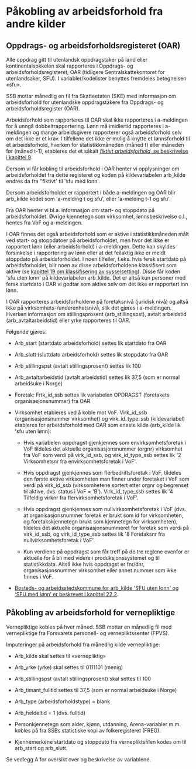 # Påkobling av arbeidsforhold fra andre kilder


## Oppdrags- og arbeidsforholdsregisteret (OAR)

Alle oppdrag gitt til utenlandsk oppdragstaker på land eller
kontinentalsokkelen skal rapporteres i Oppdrags- og
arbeidsforholdsregisteret, OAR (tidligere Sentralskattekontoret for
utenlandsaker, SFU). I variabler/kodelister benyttes fremdeles
betegnelsen «sfu».

SSB mottar månedlig en fil fra Skatteetaten (SKE) med informasjon om
arbeidsforhold for utenlandske oppdragstakere fra Oppdrags- og
arbeidsforholdsregister (OAR).

Arbeidsforhold som rapporteres til OAR skal ikke rapporteres i
a-meldingen for å unngå dobbeltrapportering. Lønn må imidlertid
rapporteres i a-meldingen og mange arbeidsgivere rapporterer også
arbeidsforhold selv om det ikke er et krav. I tilfellene det ikke er
mulig å knytte et lønnsforhold til et arbeidsforhold, hverken for
statistikkmåneden (måned t) eller måneden før (måned t-1), etableres det
et såkalt [*fiktivt* *arbeidsforhold*, se beskrivelse i kapittel 9](Knytning-mellom-lønns-og-arbeidsforhold.html).

Dersom vi får kobling til arbeidsforhold i OAR henter vi opplysninger om
arbeidsforholdet fra dette registeret og koden på kildevariabelen
arb_kilde endres da fra \"fiktivt\' til \'sfu med lonn\'.

Dersom arbeidsforholdet er rapportert i både a-meldingen og OAR blir
arb_kilde kodet som \'a-melding t og sfu\', eller \'a-melding t-1 og
sfu\'.

Fra OAR henter vi bl.a. informasjon om start- og stoppdato på
arbeidsforholdet. Øvrige kjennetegn som virksomhet, lønnsbeskrivelse
o.l., hentes fra VoF og a-meldingen.

I OAR finnes det også arbeidsforhold som er aktive i statistikkmåneden
målt ved start- og stoppdatoer på arbeidsforholdet, men hvor det ikke er
rapportert lønn (eller arbeidsforhold) i a-meldingen. Dette kan skyldes
forsinkelse i rapportering av lønn eller at det feilaktig ikke er meldt
stoppdato på arbeidsforholdet. I noen tilfeller, f.eks. hvis fersk
startdato på arbeidsforholdet, blir noen av disse arbeidsforholdene
klassifisert som aktive (se [kapittel 19 om klassifisering av
sysselsetting)](Klassifisering-arbfogsyss.html). Disse får koden \'sfu uten lonn\' på kildevariabelen
arb_kilde. Det er altså kun personer med fersk startdato i OAR vi godtar
som aktive selv om det ikke er rapportert inn lønn.

I OAR rapporteres arbeidsforholdene på foretaksnivå (juridisk nivå) og
altså ikke på virksomhets-/underenhetsnivå, slik det gjøres i
a-meldingen. Hverken informasjon om stillingsprosent (arb_stillingspst),
avtalt arbeidstid (arb_avtaltarbeidstid) eller yrke rapporteres til OAR.

Følgende gjøres:

-   Arb_start (startdato arbeidsforhold) settes lik startdato fra OAR

-   Arb_slutt (sluttdato arbeidsforhold) settes lik stoppdato fra OAR

-   Arb_stillingspst (avtalt stillingsprosent) settes lik 100

-   Arb_avtaltarbeidstid (avtalt arbeidstid) settes lik 37,5 (som er
    normal arbeidsuke i Norge)

-   Foretak: Frtk_id_ssb settes lik variabelen OPDRAGST (foretakets
    organisasjonsnummer) fra OAR

-   Virksomhet etableres ved å koble mot VoF. Virk_id_ssb
    (organisasjonsnummer virksomhet) og virk_id_type_ssb (kildevariabel)
    etableres for arbeidsforhold med OAR som eneste kilde (arb_kilde lik
    \'sfu uten lønn):

    -   Hvis variabelen oppdragst gjenkjennes som envirksomhetsforetak i
        VoF tildeles det aktuelle organisasjonsnummer (orgnr) virksomhet
        fra VoF som verdi på virk_id_ssb, og virk_id_type_ssb settes lik
        \'2 Virksomhetsnr fra envirksomhetsforetak i VoF\'.

    -   Hvis oppdragst gjenkjennes som flerbedriftsforetak i VoF,
        tildeles den første aktive virksomheten man finner under
        foretaket i VoF som verdi på virk_id_ssb (virksomhetene sortert
        etter orgnr og begrenset til aktive, dvs. status i VoF = \'B\').
        Virk_id_type_ssb settes lik \'4 Tilfeldig virknr fra
        flervirksomhetsforetak i VoF\'.

    -   Hvis oppdragst gjenkjennes som nullvirksomhetsforetak i VoF
        (dvs. at organisasjonsnummer foretak er brukt som id for
        virksomheten, og foretakskjennetegn brukt som kjennetegn for
        virksomheten), tildeles det aktuelle organisasjonsnummeret for
        foretak som verdi på virk_id_ssb, og virk_id_type_ssb settes lik
        \'8 Foretaksnr fra nullvirksomhetsforetak i VoF\'.

    -   Kun verdiene på oppdragst som får treff på de tre reglene
        ovenfor er aktuelle for å bli med videre i produksjonssystemet
        og til statistikkdata. Altså ikke hvis oppdragst er fnr/dnr,
        organisasjonsnummer virksomhet eller annet nummer som ikke
        finnes i VoF.

-   [Bosteds- og arbeidsstedskommune for arb_kilde \'SFU uten lonn\' og
    'SFU med lønn' er beskrevet i kapittel 22.2](#utledning-av-arbeidssteds--og-bostedskommune).

## Påkobling av arbeidsforhold for vernepliktige 

Vernepliktige kobles på hver måned. SSB mottar en månedlig fil med
vernepliktige fra Forsvarets personell- og vernepliktssenter (FPVS).

Imputeringer på arbeidsforhold fra månedlig kilde vernepliktige:

-   Arb_kilde skal settes til «vernepliktig»

-   Arb_yrke (yrke) skal settes til 0111101 (menig)

-   Arb_stillingspst (avtalt stillingsprosent) skal settes til 100

-   Arb_timant_fulltid settes til 37,5 (som er normal arbeidsuke i
    Norge)

-   Arb_type (arbeidsforholdstype) = blank

-   Arb_heldeltid = 1 (dvs. fulltid)

-   Personkjennetegn som alder, kjønn, utdanning, Arena-variabler m.m.
    kobles på fra SSBs statistiske kopi av folkeregisteret (FREG).

-   Kjennemerkene startdato og stoppdato fra vernepliktsfilen kodes om
    til arb_start og arb_slutt.

Se vedlegg A for oversikt over og beskrivelse av variablene.
